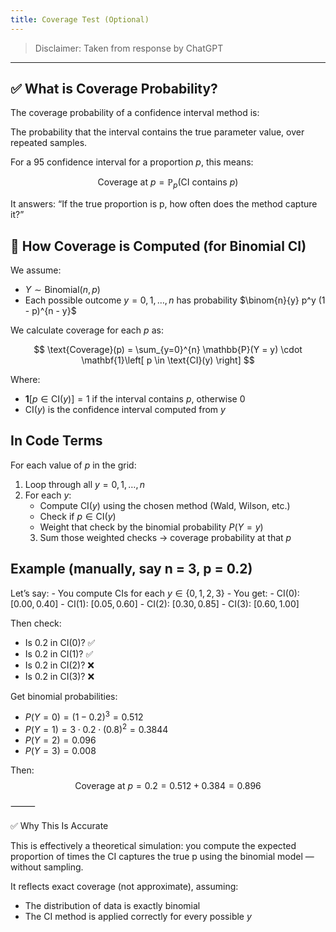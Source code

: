 ```yaml
---
title: Coverage Test (Optional)
---
```


> Disclaimer: Taken from response by ChatGPT

---

## ✅ What is Coverage Probability?

The coverage probability of a confidence interval method is:

The probability that the interval contains the true parameter value, over repeated samples.

For a $95%$ confidence interval for a proportion $p$, this means:

$$
\text{Coverage at } p = \mathbb{P}_p\left( \text{CI contains } p \right)
$$

It answers: “If the true proportion is p, how often does the method capture it?”

## 🎯 How Coverage is Computed (for Binomial CI)

We assume:

-	$Y \sim \text{Binomial}(n, p)$
-	Each possible outcome $y = 0, 1, \dots, n$ has probability $\binom{n}{y} p^y (1 - p)^{n - y}$

We calculate coverage for each $p$ as:

$$
\text{Coverage}(p) = \sum_{y=0}^{n} \mathbb{P}(Y = y) \cdot \mathbf{1}\left[ p \in \text{CI}(y) \right]
$$

Where:

-	$\mathbf{1}[p \in \text{CI}(y)] = 1$ if the interval contains $p$, otherwise $0$
-	$\text{CI}(y)$ is the confidence interval computed from $y$

## In Code Terms

For each value of $p$ in the grid:

1.	Loop through all $y = 0, 1, \ldots, n$
2.	For each $y$:
	-	Compute $\text{CI}(y)$ using the chosen method (Wald, Wilson, etc.)
	-	Check if $p \in \text{CI}(y)$
	-	Weight that check by the binomial probability $P(Y = y)$
	3.	Sum those weighted checks → coverage probability at that $p$

## Example (manually, say n = 3, p = 0.2)

Let’s say:
-	You compute CIs for each $y \in \{0, 1, 2, 3\}$
-	You get:
-	CI(0): $[0.00, 0.40]$
-	CI(1): $[0.05, 0.60]$
-	CI(2): $[0.30, 0.85]$
-	CI(3): $[0.60, 1.00]$

Then check:

-	Is 0.2 in CI(0)? ✅
-	Is 0.2 in CI(1)? ✅
-	Is 0.2 in CI(2)? ❌
-	Is 0.2 in CI(3)? ❌

Get binomial probabilities:

-	$P(Y = 0) = (1 - 0.2)^3 = 0.512$
-	$P(Y = 1) = 3 \cdot 0.2 \cdot (0.8)^2 = 0.3844$
-	$P(Y = 2) = 0.096$
-	$P(Y = 3) = 0.008$

Then:
$$
\text{Coverage at } p = 0.2 = 0.512 + 0.384 = 0.896
$$

⸻

✅ Why This Is Accurate

This is effectively a theoretical simulation: you compute the expected proportion of times the CI captures the true p using the binomial model — without sampling.

It reflects exact coverage (not approximate), assuming:

-	The distribution of data is exactly binomial
-	The CI method is applied correctly for every possible $y$